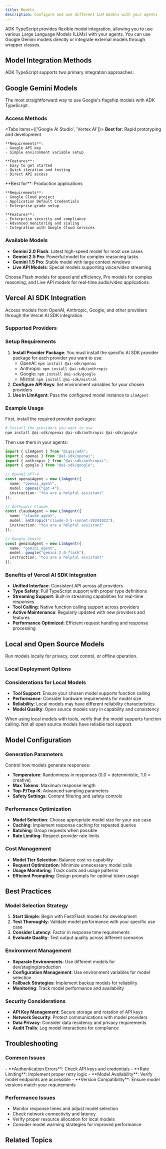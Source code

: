 ```yaml
---
title: Models
description: Configure and use different LLM models with your agents
---
```



ADK TypeScript provides flexible model integration, allowing you to use various Large Language Models (LLMs) with your agents. You can use Google Gemini models directly or integrate external models through wrapper classes.

## Model Integration Methods

ADK TypeScript supports two primary integration approaches:

<Cards>
  <Card
    title="🎯 Direct Integration"
    description="Use Google Gemini models with simple string identifiers"
  />

  <Card
    title="🔌 Vercel AI SDK"
    description="Access models from multiple providers through Vercel AI SDK"
  />
</Cards>

## Google Gemini Models

The most straightforward way to use Google's flagship models with ADK TypeScript.

### Access Methods

<Tabs items={['Google AI Studio', 'Vertex AI']}>
  <Tab value="Google AI Studio">
    **Best for**: Rapid prototyping and development

    **Requirements**:
    - Google API key
    - Simple environment variable setup

    **Features**:
    - Easy to get started
    - Quick iteration and testing
    - Direct API access
  </Tab>

  <Tab value="Vertex AI">
    **Best for**: Production applications

    **Requirements**:
    - Google Cloud project
    - Application Default Credentials
    - Enterprise-grade setup

    **Features**:
    - Enterprise security and compliance
    - Advanced monitoring and scaling
    - Integration with Google Cloud services
  </Tab>
</Tabs>

### Available Models

- **Gemini 2.0 Flash**: Latest high-speed model for most use cases
- **Gemini 2.5 Pro**: Powerful model for complex reasoning tasks
- **Gemini 1.5 Pro**: Stable model with large context windows
- **Live API Models**: Special models supporting voice/video streaming

<Callout type="info" title="Model Selection">
Choose Flash models for speed and efficiency, Pro models for complex reasoning, and Live API models for real-time audio/video applications.
</Callout>

## Vercel AI SDK Integration

Access models from OpenAI, Anthropic, Google, and other providers through the Vercel AI SDK integration.

### Supported Providers

<Cards>
  <Card
    title="🤖 OpenAI"
    description="GPT-4o, GPT-4, GPT-3.5, and latest ChatGPT models"
  />

  <Card
    title="🧠 Anthropic"
    description="Claude 3.5 Sonnet, Claude 3 Opus, and Haiku models"
  />

  <Card
    title="🔥 Mistral"
    description="Mistral Large, Codestral, and specialized models"
  />

  <Card
    title="🌐 Many Others"
    description="Google, Groq, Perplexity, Cohere, and other providers"
  />
</Cards>

### Setup Requirements

1. **Install Provider Package**: You must install the specific AI SDK provider package for each provider you want to use:
   - OpenAI: `npm install @ai-sdk/openai`
   - Anthropic: `npm install @ai-sdk/anthropic`
   - Google: `npm install @ai-sdk/google`
   - Mistral: `npm install @ai-sdk/mistral`
2. **Configure API Keys**: Set environment variables for your chosen providers
3. **Use in LlmAgent**: Pass the configured model instance to `LlmAgent`

### Example Usage

First, install the required provider packages:

```bash
# Install the providers you want to use
npm install @ai-sdk/openai @ai-sdk/anthropic @ai-sdk/google
```

Then use them in your agents:

```typescript
import { LlmAgent } from "@iqai/adk";
import { openai } from "@ai-sdk/openai";
import { anthropic } from "@ai-sdk/anthropic";
import { google } from "@ai-sdk/google";

// OpenAI GPT-4
const openaiAgent = new LlmAgent({
  name: "openai_agent",
  model: openai("gpt-4"),
  instruction: "You are a helpful assistant"
});

// Anthropic Claude
const claudeAgent = new LlmAgent({
  name: "claude_agent",
  model: anthropic("claude-3-5-sonnet-20241022"),
  instruction: "You are a helpful assistant"
});

// Google Gemini
const geminiAgent = new LlmAgent({
  name: "gemini_agent",
  model: google("gemini-2.0-flash"),
  instruction: "You are a helpful assistant"
});
```

### Benefits of Vercel AI SDK Integration

- **Unified Interface**: Consistent API across all providers
- **Type Safety**: Full TypeScript support with proper type definitions
- **Streaming Support**: Built-in streaming capabilities for real-time responses
- **Tool Calling**: Native function calling support across providers
- **Active Maintenance**: Regularly updated with new providers and features
- **Performance Optimized**: Efficient request handling and response processing

## Local and Open Source Models

Run models locally for privacy, cost control, or offline operation.

### Local Deployment Options

<Cards>
  <Card
    title="🦙 Ollama"
    description="Easy local model deployment and management"
  />

  <Card
    title="🏗️ Self-Hosted"
    description="Custom model server deployments"
  />

  <Card
    title="☁️ Private Cloud"
    description="Models hosted in your own infrastructure"
  />
</Cards>

### Considerations for Local Models

- **Tool Support**: Ensure your chosen model supports function calling
- **Performance**: Consider hardware requirements for model size
- **Reliability**: Local models may have different reliability characteristics
- **Model Quality**: Open source models vary in capability and consistency

<Callout type="warn" title="Tool Compatibility">
When using local models with tools, verify that the model supports function calling. Not all open source models have reliable tool support.
</Callout>

## Model Configuration

### Generation Parameters

Control how models generate responses:

- **Temperature**: Randomness in responses (0.0 = deterministic, 1.0 = creative)
- **Max Tokens**: Maximum response length
- **Top-P/Top-K**: Advanced sampling parameters
- **Safety Settings**: Content filtering and safety controls

### Performance Optimization

- **Model Selection**: Choose appropriate model size for your use case
- **Caching**: Implement response caching for repeated queries
- **Batching**: Group requests when possible
- **Rate Limiting**: Respect provider rate limits

### Cost Management

- **Model Tier Selection**: Balance cost vs capability
- **Request Optimization**: Minimize unnecessary model calls
- **Usage Monitoring**: Track costs and usage patterns
- **Efficient Prompting**: Design prompts for optimal token usage

## Best Practices

### Model Selection Strategy

1. **Start Simple**: Begin with Fast/Flash models for development
2. **Test Thoroughly**: Validate model performance with your specific use case
3. **Consider Latency**: Factor in response time requirements
4. **Evaluate Quality**: Test output quality across different scenarios

### Environment Management

- **Separate Environments**: Use different models for dev/staging/production
- **Configuration Management**: Use environment variables for model selection
- **Fallback Strategies**: Implement backup models for reliability
- **Monitoring**: Track model performance and availability

### Security Considerations

- **API Key Management**: Secure storage and rotation of API keys
- **Network Security**: Protect communications with model providers
- **Data Privacy**: Consider data residency and privacy requirements
- **Audit Trails**: Log model interactions for compliance

## Troubleshooting

### Common Issues

<Callout type="warn" title="Common Problems">
- **Authentication Errors**: Check API keys and credentials
- **Rate Limiting**: Implement proper retry logic
- **Model Availability**: Verify model endpoints are accessible
- **Version Compatibility**: Ensure model versions match your requirements
</Callout>

### Performance Issues

- Monitor response times and adjust model selection
- Check network connectivity and latency
- Verify proper resource allocation for local models
- Consider model warming strategies for improved performance

## Related Topics

<Cards>
  <Card
    title="🤖 LLM Agents"
    description="Learn how to use models with LLM agents"
    href="/docs/framework/agents/llm-agents"
  />

  <Card
    title="🛠️ Tools"
    description="Integrate tools with different model types"
    href="/docs/framework/tools"
  />

  <Card
    title="📊 Monitoring"
    description="Monitor model performance and usage"
    href="/docs/framework/advanced/monitoring"
  />
</Cards>